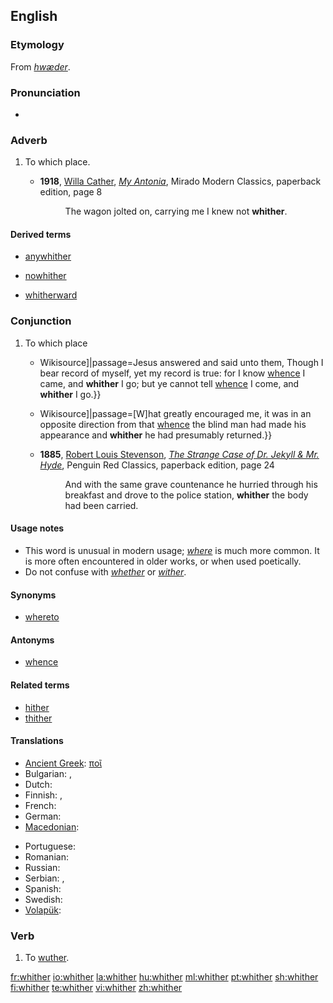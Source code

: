 ==English==

===Etymology===
From {{etyl|ang}} ''[[hwæder]]''.

===Pronunciation===
* {{audio|en-us-whither.ogg|Audio (US)}}
*: {{rhymes|ɪðə(r)}}

===Adverb===
{{en-adv|-}}

# {{archaic|quaint}} To which place.
#* '''1918''', [[w:Willa Cather|Willa Cather]], ''[[w:My Antonia|My Antonia]]'', Mirado Modern Classics, paperback edition, page 8
#*: The wagon jolted on, carrying me I knew not '''whither'''.
====Derived terms====
{{rel-top3|Terms derived from whither}}
* [[anywhither]]
{{rel-mid3}}
* [[nowhither]]
{{rel-mid3}}
* [[whitherward]]
{{rel-bottom}}

===Conjunction===
{{en-con}}

# {{archaic|quaint}} To which place
#* {{quote-book|year=1611|title=King James Bible|section=John 8:14|url=[s:Bible (King James)/John{{!}}Wikisource]|passage=Jesus answered and said unto them, Though I bear record of myself, yet my record is true: for I know [[whence]] I came, and '''whither''' I go; but ye cannot tell [[whence]] I come, and '''whither''' I go.}}
#* {{quote-book|year=1883|author=Robert Louis Stevenson|title=Treasure Island|chapter=The Sea-chest|url=[s:Treasure Island/Chapter 4{{!}}Wikisource]|passage=[W]hat greatly encouraged me, it was in an opposite direction from that [[whence]] the blind man had made his appearance and '''whither''' he had presumably returned.}}
#* '''1885''', [[w:Robert Louis Stevenson|Robert Louis Stevenson]], ''[[w:The Strange Case of Dr. Jekyll & Mr. Hyde|The Strange Case of Dr. Jekyll & Mr. Hyde]]'', Penguin Red Classics, paperback edition, page 24
#*: And with the same grave countenance he hurried through his breakfast and drove to the police station, '''whither''' the body had been carried.

====Usage notes====
* This word is unusual in modern usage; ''[[where]]'' is much more common. It is more often encountered in older works, or when used poetically.
* Do not confuse with ''[[whether]]'' or ''[[wither]]''.

====Synonyms====
* [[whereto]]

====Antonyms====
* [[whence]]

====Related terms====
* [[hither]]
* [[thither]]

====Translations====
{{trans-top|to which place}}
* [[Ancient Greek]]: [[ποῖ]]
* Bulgarian: {{t|bg|накъде|tr=nakǎdé}},  {{t|bg|накъдето|tr=nakǎdéto}}
* Dutch: {{t+|nl|waarheen}}
* Finnish: {{t+|fi|minne}}, {{t-|fi|jonne}}
* French: {{t+|fr|où}}
* German: {{t-|de|wohin}}
* [[Macedonian]]: {{t-|mk|каде|tr=káde}}
{{trans-mid}}
* Portuguese: {{t+|pt|aonde}}
* Romanian: {{t-|ro|încotro}}
* Russian: {{t+|ru|куда|tr=kudá}}
* Serbian: {{t-|sr|kuda}}, {{t-|sr|kamo}}
* Spanish: {{t-|es|adónde}}
* Swedish: {{t+|sv|vart}}
* [[Volapük]]: {{t|vo|kipladio}}
{{trans-bottom}}

===Verb===
{{en-verb}}

# {{intransitive|obsolete|dialectal}} To [[wuther]].

[[fr:whither]]
[[io:whither]]
[[la:whither]]
[[hu:whither]]
[[ml:whither]]
[[pt:whither]]
[[sh:whither]]
[[fi:whither]]
[[te:whither]]
[[vi:whither]]
[[zh:whither]]